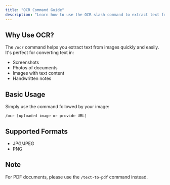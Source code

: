 ```yaml
---
title: "OCR Command Guide"
description: "Learn how to use the OCR slash command to extract text from images"
---
```


## Why Use OCR?

The `/ocr` command helps you extract text from images quickly and easily. It's perfect for converting text in:
- Screenshots
- Photos of documents
- Images with text content
- Handwritten notes

## Basic Usage

Simply use the command followed by your image:

```
/ocr [uploaded image or provide URL]
```

## Supported Formats
- JPG/JPEG
- PNG

## Note
For PDF documents, please use the `/text-to-pdf` command instead.


